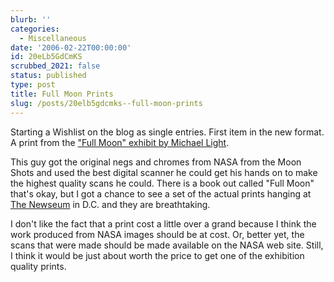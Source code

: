 ```yaml
---
blurb: ''
categories:
  - Miscellaneous
date: '2006-02-22T00:00:00'
id: 20eLb5GdCmKS
scrubbed_2021: false
status: published
type: post
title: Full Moon Prints
slug: /posts/20elb5gdcmks--full-moon-prints
---
```


Starting a Wishlist on the blog as single entries. First item in
the new format. A print from the
["Full Moon" exhibit by Michael Light](http://www.michaellight.net/fullmoon/index.html).

This guy got the original negs and chromes from NASA from the Moon
Shots and used the best digital scanner he could get his hands on
to make the highest quality scans he could. There is a book out
called "Full Moon" that's okay, but I got a chance to see a set of
the actual prints hanging at [The Newseum](http://www.newseum.org/)
in D.C. and they are breathtaking.

I don't like the fact that a print cost a little over a grand
because I think the work produced from NASA images should be at
cost. Or, better yet, the scans that were made should be made
available on the NASA web site. Still, I think it would be just
about worth the price to get one of the exhibition quality prints.
